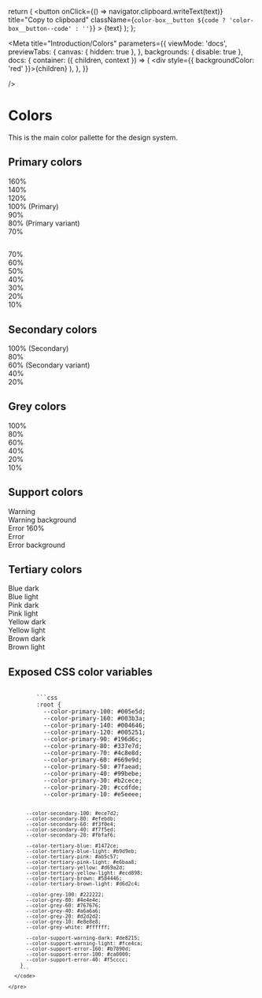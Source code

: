 
  return (
    <button
      onClick={() => navigator.clipboard.writeText(text)}
      title="Copy to clipboard"
      className={`color-box__button ${code ? 'color-box__button--code' : ''}`}
    >
      {text}
      <MdIconContentCopy className="color-box__button-icon" />
    </button>
  );
};

<Meta
  title="Introduction/Colors"
  parameters={{
    viewMode: 'docs',
    previewTabs: {
      canvas: { hidden: true },
    },
    backgrounds: { disable: true },
    docs: {
      container: ({ children, context }) => (
        <DocsContainer context={context}>
          <div style={{ backgroundColor: 'red' }}>{children}</div>
        </DocsContainer>
      ),
    },
  }}

/>

# Colors

This is the main color pallette for the design system.

<div className="color-container" style={{ marginBottom: '2rem' }}>
  <div className="color-container__colors">
    <h2 id="primary-colors">Primary colors</h2>
    <div>
      <div className="color-box text-white" style={{ backgroundColor: 'var(--color-primary-160)' }}>
        <div>160%</div>
        <div className="color-box__color-code">
          <CopyButton text="#003B3A" />
          <CopyButton text="--color-primary-160" code />
        </div>
      </div>
      <div className="color-box text-white" style={{ backgroundColor: 'var(--color-primary-140)' }}>
        <div>140%</div>
        <div className="color-box__color-code">
          <CopyButton text="#004646" />
          <CopyButton text="--color-primary-140" code />
        </div>
      </div>
      <div className="color-box text-white" style={{ backgroundColor: 'var(--color-primary-120)' }}>
        <div>120%</div>
        <div className="color-box__color-code">
          <CopyButton text="#005251" />
          <CopyButton text="--color-primary-120" code />
        </div>
      </div>
      <div className="color-box text-white" style={{ backgroundColor: 'var(--color-primary-100)' }}>
        <div>100% (Primary)</div>
        <div className="color-box__color-code">
          <CopyButton text="#005E5D" />
          <CopyButton text="--color-primary-100" code />
        </div>
      </div>
      <div className="color-box text-white" style={{ backgroundColor: 'var(--color-primary-90)' }}>
        <div>90%</div>
        <div className="color-box__color-code">
          <CopyButton text="#196D6C" />
          <CopyButton text="--color-primary-90" code />
        </div>
      </div>
      <div className="color-box text-white" style={{ backgroundColor: 'var(--color-primary-80)' }}>
        <div>80% (Primary variant)</div>
        <div className="color-box__color-code">
          <CopyButton text="#337E7D" />
          <CopyButton text="--color-primary-80" code />
        </div>
      </div>
      <div className="color-box text-white" style={{ backgroundColor: 'var(--color-primary-70)' }}>
        <div>70%</div>
        <div className="color-box__color-code">
          <CopyButton text="#4C8E8D" />
          <CopyButton text="--color-primary-70" code />
        </div>
      </div>
    </div>
  </div>
  <div className="color-container__colors">
    <h2 id="primary-colors-2" className="hidden-sm"></h2>
    <div>
      <div className="color-box text-black" style={{ backgroundColor: 'var(--color-primary-70)' }}>
        <div>70%</div>
        <div className="color-box__color-code">
          <CopyButton text="#4C8E8D" />
          <CopyButton text="--color-primary-70" code />
        </div>
      </div>
      <div className="color-box text-black" style={{ backgroundColor: 'var(--color-primary-60)' }}>
        <div>60%</div>
        <div className="color-box__color-code">
          <CopyButton text="#669E9D" />
          <CopyButton text="--color-primary-60" code />
        </div>
      </div>
      <div className="color-box text-black" style={{ backgroundColor: 'var(--color-primary-50)' }}>
        <div>50%</div>
        <div className="color-box__color-code">
          <CopyButton text="#7FAEAD" />
          <CopyButton text="--color-primary-50" code />
        </div>
      </div>
      <div className="color-box text-black" style={{ backgroundColor: 'var(--color-primary-40)' }}>
        <div>40%</div>
        <div className="color-box__color-code">
          <CopyButton text="#99BEBE" />
          <CopyButton text="--color-primary-40" code />
        </div>
      </div>
      <div className="color-box text-black" style={{ backgroundColor: 'var(--color-primary-30)' }}>
        <div>30%</div>
        <div className="color-box__color-code">
          <CopyButton text="#B2CECE" />
          <CopyButton text="--color-primary-30" code />
        </div>
      </div>
      <div className="color-box text-black" style={{ backgroundColor: 'var(--color-primary-20)' }}>
        <div>20%</div>
        <div className="color-box__color-code">
          <CopyButton text="#CCDFDE" />
          <CopyButton text="--color-primary-20" code />
        </div>
      </div>
      <div className="color-box text-black" style={{ backgroundColor: 'var(--color-primary-10)' }}>
        <div>10%</div>
        <div className="color-box__color-code">
          <CopyButton text="#E5EEEE" />
          <CopyButton text="--color-primary-10" code />
        </div>
      </div>
    </div>
  </div>
</div>

<div className="color-container" style={{ marginBottom: '2rem' }}>
  <div className="color-container__colors">
    <h2 id="secondary-colors">Secondary colors</h2>
    <div>
      <div className="color-box text-black" style={{ backgroundColor: 'var(--color-secondary-100)' }}>
        <div>100% (Secondary)</div>
        <div className="color-box__color-code">
          <CopyButton text="#ECE7D2" />
          <CopyButton text="--color-secondary-100" code />
        </div>
      </div>
      <div className="color-box text-black" style={{ backgroundColor: 'var(--color-secondary-80)' }}>
        <div>80%</div>
        <div className="color-box__color-code">
          <CopyButton text="#EFEBDB" />
          <CopyButton text="--color-secondary-80" code />
        </div>
      </div>
      <div className="color-box text-black" style={{ backgroundColor: 'var(--color-secondary-60)' }}>
        <div>60% (Secondary variant)</div>
        <div className="color-box__color-code">
          <CopyButton text="#F3F0E4" />
          <CopyButton text="--color-secondary-60" code />
        </div>
      </div>
      <div className="color-box text-black" style={{ backgroundColor: 'var(--color-secondary-40)' }}>
        <div>40%</div>
        <div className="color-box__color-code">
          <CopyButton text="#F7F5ED" />
          <CopyButton text="--color-secondary-40" code />
        </div>
      </div>
      <div className="color-box text-black" style={{ backgroundColor: 'var(--color-secondary-20)' }}>
        <div>20%</div>
        <div className="color-box__color-code">
          <CopyButton text="#FBFAF6" />
          <CopyButton text="--color-secondary-20" code />
        </div>
      </div>
    </div>
  </div>
</div>

<div className="color-container" style={{ marginBottom: '2rem' }}>
  <div className="color-container__colors">
    <h2 id="grey-colors">Grey colors</h2>
    <div>
      <div className="color-box text-white" style={{ backgroundColor: 'var(--color-grey-100)' }}>
        <div>100%</div>
        <div className="color-box__color-code">
          <CopyButton text="#222222" />
          <CopyButton text="--color-grey-100" code />
        </div>
      </div>
      <div className="color-box text-white" style={{ backgroundColor: 'var(--color-grey-80)' }}>
        <div>80%</div>
        <div className="color-box__color-code">
          <CopyButton text="#4E4E4E" />
          <CopyButton text="--color-grey-80" code />
        </div>
      </div>
      <div className="color-box text-white" style={{ backgroundColor: 'var(--color-grey-60)' }}>
        <div>60%</div>
        <div className="color-box__color-code">
          <CopyButton text="#767676" />
          <CopyButton text="--color-grey-60" code />
        </div>
      </div>
      <div className="color-box text-black" style={{ backgroundColor: 'var(--color-grey-40)' }}>
        <div>40%</div>
        <div className="color-box__color-code">
          <CopyButton text="#A6A6A6" />
          <CopyButton text="--color-grey-40" code />
        </div>
      </div>
      <div className="color-box text-black" style={{ backgroundColor: 'var(--color-grey-20)' }}>
        <div>20%</div>
        <div className="color-box__color-code">
          <CopyButton text="#D2D2D2" />
          <CopyButton text="--color-grey-20" code />
        </div>
      </div>
      <div className="color-box text-black" style={{ backgroundColor: 'var(--color-grey-10)' }}>
        <div>10%</div>
        <div className="color-box__color-code">
          <CopyButton text="#E8E8E8" />
          <CopyButton text="--color-grey-10" code />
        </div>
      </div>
    </div>
  </div>
</div>

<div className="color-container" style={{ marginBottom: '2rem' }}>
  <div className="color-container__colors">
    <h2 id="support-colors">Support colors</h2>
    <div>
      <div className="color-box text-white" style={{ backgroundColor: 'var(--color-support-warning-dark)' }}>
        <div>Warning</div>
        <div className="color-box__color-code">
          <CopyButton text="#DE8215" />
          <CopyButton text="--color-support-warning-dark" code />
        </div>
      </div>
      <div className="color-box text-black" style={{ backgroundColor: 'var(--color-support-warning-light)' }}>
        <div>Warning background</div>
        <div className="color-box__color-code">
          <CopyButton text="#FCE4CA" />
          <CopyButton text="--color-support-warning-light" code />
        </div>
      </div>
      <div className="color-box text-white" style={{ backgroundColor: 'var(--color-support-error-160)' }}>
        <div>Error 160%</div>
        <div className="color-box__color-code">
          <CopyButton text="#B7090D" />
          <CopyButton text="--color-support-error-160" code />
        </div>
      </div>
      <div className="color-box text-white" style={{ backgroundColor: 'var(--color-support-error-100)' }}>
        <div>Error</div>
        <div className="color-box__color-code">
          <CopyButton text="#CA0000" />
          <CopyButton text="--color-support-error-100" code />
        </div>
      </div>
      <div className="color-box text-black" style={{ backgroundColor: 'var(--color-support-error-40)' }}>
        <div>Error background</div>
        <div className="color-box__color-code">
          <CopyButton text="#F5CCCC" />
          <CopyButton text="--color-support-error-40" code />
        </div>
      </div>
    </div>
  </div>
</div>

<div className="color-container" style={{ marginBottom: '2rem' }}>
  <div className="color-container__colors">
    <h2 id="support-colors">Tertiary colors</h2>
    <div style={{ marginBottom: '1rem' }}>
      <div className="color-box text-white" style={{ backgroundColor: 'var(--color-tertiary-blue)' }}>
        <div>Blue dark</div>
        <div className="color-box__color-code">
          <CopyButton text="#1472CE" />
          <CopyButton text="--color-tertiary-blue" code />
        </div>
      </div>
      <div className="color-box text-black" style={{ backgroundColor: 'var(--color-tertiary-blue-light)' }}>
        <div>Blue light</div>
        <div className="color-box__color-code">
          <CopyButton text="#B9D9EB" />
          <CopyButton text="--color-tertiary-blue-light" code />
        </div>
      </div>
    </div>
    <div style={{ marginBottom: '1rem' }}>
      <div className="color-box text-white" style={{ backgroundColor: 'var(--color-tertiary-pink)' }}>
        <div>Pink dark</div>
        <div className="color-box__color-code">
          <CopyButton text="#AB5C57" />
          <CopyButton text="--color-tertiary-pink" code />
        </div>
      </div>
      <div className="color-box text-black" style={{ backgroundColor: 'var(--color-tertiary-pink-light)' }}>
        <div>Pink light</div>
        <div className="color-box__color-code">
          <CopyButton text="#E6BAA8" />
          <CopyButton text="--color-tertiary-pink-light" code />
        </div>
      </div>
    </div>
    <div style={{ marginBottom: '1rem' }}>
      <div className="color-box text-white" style={{ backgroundColor: 'var(--color-tertiary-yellow)' }}>
        <div>Yellow dark</div>
        <div className="color-box__color-code">
          <CopyButton text="#D69A2D" />
          <CopyButton text="--color-tertiary-yellow" code />
        </div>
      </div>
      <div className="color-box text-black" style={{ backgroundColor: 'var(--color-tertiary-yellow-light)' }}>
        <div>Yellow light</div>
        <div className="color-box__color-code">
          <CopyButton text="#ECD898" />
          <CopyButton text="--color-tertiary-yellow-light" code />
        </div>
      </div>
    </div>
    <div style={{ marginBottom: '1rem' }}>
      <div className="color-box text-white" style={{ backgroundColor: 'var(--color-tertiary-brown)' }}>
        <div>Brown dark</div>
        <div className="color-box__color-code">
          <CopyButton text="#584446" />
          <CopyButton text="--color-tertiary-brown" code />
        </div>
      </div>
      <div className="color-box text-black" style={{ backgroundColor: 'var(--color-tertiary-brown-light)' }}>
        <div>Brown light</div>
        <div className="color-box__color-code">
          <CopyButton text="#D6D2C4" />
          <CopyButton text="--color-tertiary-brown-light" code />
        </div>
      </div>
    </div>
  </div>
</div>

<div className='color-container'>
  <div style={{ width: '100%' }}>
    <h2>Exposed CSS color variables</h2>
    <pre>
      <code>
        ```css
        :root {
          --color-primary-100: #005e5d;
          --color-primary-160: #003b3a;
          --color-primary-140: #004646;
          --color-primary-120: #005251;
          --color-primary-90: #196d6c;
          --color-primary-80: #337e7d;
          --color-primary-70: #4c8e8d;
          --color-primary-60: #669e9d;
          --color-primary-50: #7faead;
          --color-primary-40: #99bebe;
          --color-primary-30: #b2cece;
          --color-primary-20: #ccdfde;
          --color-primary-10: #e5eeee;

          --color-secondary-100: #ece7d2;
          --color-secondary-80: #efebdb;
          --color-secondary-60: #f3f0e4;
          --color-secondary-40: #f7f5ed;
          --color-secondary-20: #fbfaf6;

          --color-tertiary-blue: #1472ce;
          --color-tertiary-blue-light: #b9d9eb;
          --color-tertiary-pink: #ab5c57;
          --color-tertiary-pink-light: #e6baa8;
          --color-tertiary-yellow: #d69a2d;
          --color-tertiary-yellow-light: #ecd898;
          --color-tertiary-brown: #584446;
          --color-tertiary-brown-light: #d6d2c4;

          --color-grey-100: #222222;
          --color-grey-80: #4e4e4e;
          --color-grey-60: #767676;
          --color-grey-40: #a6a6a6;
          --color-grey-20: #d2d2d2;
          --color-grey-10: #e8e8e8;
          --color-grey-white: #ffffff;

          --color-support-warning-dark: #de8215;
          --color-support-warning-light: #fce4ca;
          --color-support-error-160: #b7090d;
          --color-support-error-100: #ca0000;
          --color-support-error-40: #f5cccc;
        }
        ```
      </code>

    </pre>

  </div>
</div>
